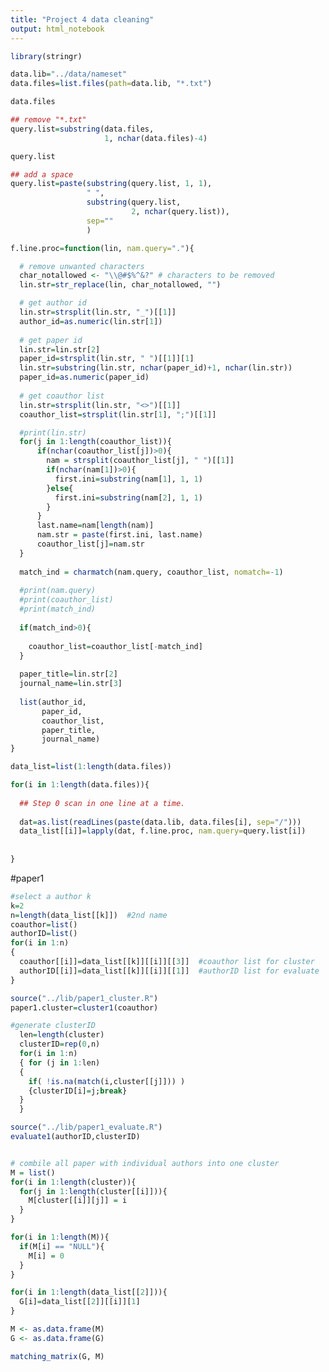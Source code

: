 ```yaml
---
title: "Project 4 data cleaning"
output: html_notebook
---
```

```r
library(stringr)
```

```r
data.lib="../data/nameset"
data.files=list.files(path=data.lib, "*.txt")

data.files

## remove "*.txt"
query.list=substring(data.files, 
                     1, nchar(data.files)-4)

query.list

## add a space
query.list=paste(substring(query.list, 1, 1), 
                 " ", 
                 substring(query.list, 
                           2, nchar(query.list)),
                 sep=""
                 )


```

```r
f.line.proc=function(lin, nam.query="."){

  # remove unwanted characters
  char_notallowed <- "\\@#$%^&?" # characters to be removed
  lin.str=str_replace(lin, char_notallowed, "")

  # get author id
  lin.str=strsplit(lin.str, "_")[[1]]
  author_id=as.numeric(lin.str[1])
  
  # get paper id
  lin.str=lin.str[2]
  paper_id=strsplit(lin.str, " ")[[1]][1]
  lin.str=substring(lin.str, nchar(paper_id)+1, nchar(lin.str))
  paper_id=as.numeric(paper_id)
  
  # get coauthor list
  lin.str=strsplit(lin.str, "<>")[[1]]
  coauthor_list=strsplit(lin.str[1], ";")[[1]]

  #print(lin.str)
  for(j in 1:length(coauthor_list)){
      if(nchar(coauthor_list[j])>0){
        nam = strsplit(coauthor_list[j], " ")[[1]]
        if(nchar(nam[1])>0){
          first.ini=substring(nam[1], 1, 1)
        }else{
          first.ini=substring(nam[2], 1, 1)
        }
      }
      last.name=nam[length(nam)]
      nam.str = paste(first.ini, last.name)
      coauthor_list[j]=nam.str
  }
  
  match_ind = charmatch(nam.query, coauthor_list, nomatch=-1)
  
  #print(nam.query)
  #print(coauthor_list)
  #print(match_ind)
  
  if(match_ind>0){
    
    coauthor_list=coauthor_list[-match_ind]
  }
  
  paper_title=lin.str[2]
  journal_name=lin.str[3]
  
  list(author_id, 
       paper_id, 
       coauthor_list, 
       paper_title, 
       journal_name)
}
```

```r
data_list=list(1:length(data.files))

for(i in 1:length(data.files)){
  
  ## Step 0 scan in one line at a time.
  
  dat=as.list(readLines(paste(data.lib, data.files[i], sep="/")))
  data_list[[i]]=lapply(dat, f.line.proc, nam.query=query.list[i])
  
  
}
```


#paper1
```r
#select a author k
k=2
n=length(data_list[[k]])  #2nd name
coauthor=list()
authorID=list()
for(i in 1:n)
{
  coauthor[[i]]=data_list[[k]][[i]][[3]]  #coauthor list for cluster
  authorID[[i]]=data_list[[k]][[i]][[1]]  #authorID list for evaluate
}

source("../lib/paper1_cluster.R")
paper1.cluster=cluster1(coauthor)

#generate clusterID
  len=length(cluster)
  clusterID=rep(0,n)
  for(i in 1:n)
  { for (j in 1:len)
  {
    if( !is.na(match(i,cluster[[j]])) ) 
    {clusterID[i]=j;break}
  }
  }

source("../lib/paper1_evaluate.R")
evaluate1(authorID,clusterID)



```

```r
# combile all paper with individual authors into one cluster
M = list()
for(i in 1:length(cluster)){
  for(j in 1:length(cluster[[i]])){
    M[cluster[[i]][j]] = i
  }
}

for(i in 1:length(M)){
  if(M[i] == "NULL"){
    M[i] = 0  
  }
}

for(i in 1:length(data_list[[2]])){
  G[i]=data_list[[2]][[i]][1]
}

M <- as.data.frame(M)
G <- as.data.frame(G)

matching_matrix(G, M)
```








